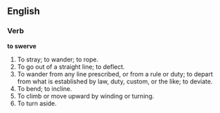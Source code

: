 ==English==

===Verb===

'''to swerve'''

#To stray; to wander; to rope.
#To go out of a straight line; to deflect.
#To wander from any line prescribed, or from a rule or duty; to depart from what is established by law, duty, custom, or the like; to deviate.
#To bend; to incline.
#To climb or move upward by winding or turning.
#To turn aside.